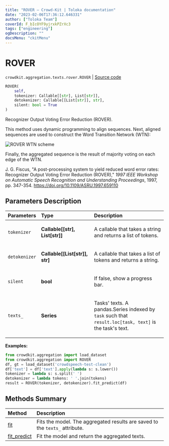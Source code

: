 ```yaml
---
title: "ROVER — Crowd-Kit | Toloka documentation"
date: "2023-02-06T17:36:12.646331"
author: ["Toloka Team"]
coverId: F_bIcOYF9yjrxkPZrXc3
tags: ["engineering"]
ogDescription: ""
docsMenu: "ckitMenu"
---
```


# ROVER
`crowdkit.aggregation.texts.rover.ROVER` | [Source code](https://github.com/Toloka/crowd-kit/blob/v1.2.0/crowdkit/aggregation/texts/rover.py#L31)

```python
ROVER(
    self,
    tokenizer: Callable[[str], List[str]],
    detokenizer: Callable[[List[str]], str],
    silent: bool = True
)
```

Recognizer Output Voting Error Reduction (ROVER).

This method uses dynamic programming to align sequences. Next, aligned sequences are used
to construct the Word Transition Network (WTN):

<Image withBackground imageId="47d3fcf1163a876cb225f4411be51181" alt="ROVER WTN scheme" />

Finally, the aggregated sequence is the result of majority voting on each edge of the WTN.

J. G. Fiscus,
"A post-processing system to yield reduced word error rates: Recognizer Output Voting Error Reduction (ROVER),"
*1997 IEEE Workshop on Automatic Speech Recognition and Understanding Proceedings*, 1997, pp. 347-354.
<https://doi.org/10.1109/ASRU.1997.659110>

## Parameters Description

| Parameters | Type | Description |
| :----------| :----| :-----------|
`tokenizer`|**Callable\[\[str\], List\[str\]\]**|<p>A callable that takes a string and returns a list of tokens.</p>
`detokenizer`|**Callable\[\[List\[str\]\], str\]**|<p>A callable that takes a list of tokens and returns a string.</p>
`silent`|**bool**|<p>If false, show a progress bar.</p>
`texts_`|**Series**|<p>Tasks&#x27; texts. A pandas.Series indexed by `task` such that `result.loc[task, text]` is the task&#x27;s text.</p>

**Examples:**

```python
from crowdkit.aggregation import load_dataset
from crowdkit.aggregation import ROVER
df, gt = load_dataset('crowdspeech-test-clean')
df['text'] = df['text'].apply(lambda s: s.lower())
tokenizer = lambda s: s.split(' ')
detokenizer = lambda tokens: ' '.join(tokens)
result = ROVER(tokenizer, detokenizer).fit_predict(df)
```
## Methods Summary

| Method | Description |
| :------| :-----------|
[fit](/docs/crowd-kit/reference/crowdkit.aggregation.texts.rover.ROVER.fit)| Fits the model. The aggregated results are saved to the `texts_` attribute.
[fit_predict](/docs/crowd-kit/reference/crowdkit.aggregation.texts.rover.ROVER.fit_predict)| Fit the model and return the aggregated texts.

